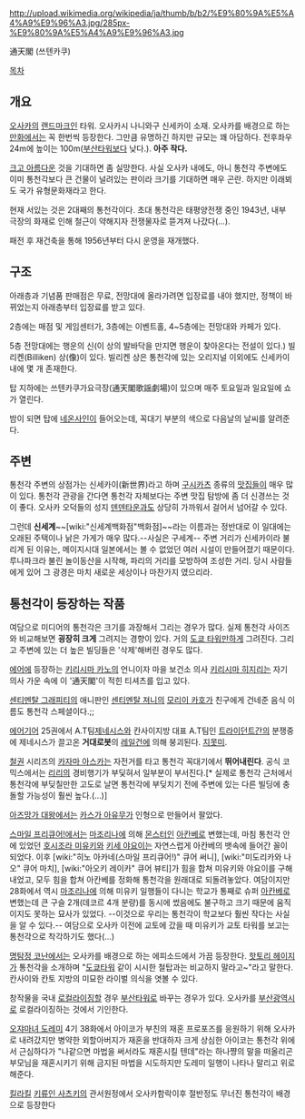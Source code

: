 http://upload.wikimedia.org/wikipedia/ja/thumb/b/b2/%E9%80%9A%E5%A4%A9%E9%96%A3.jpg/285px-%E9%80%9A%E5%A4%A9%E9%96%A3.jpg

通天閣 (쓰텐카쿠)

[[목차]]
== 개요 ==
[[오사카]]의 [[랜드마크]]인 타워. 오사카시 나니와구 신세카이 소재. 오사카를 배경으로 하는 [[만화]]에서는 꼭 한번씩 등장한다. 그만큼 유명하긴 하지만 규모는 꽤 아담하다. 전후좌우 24m에 높이는 100m([[부산타워]]보다 낮다.). '''아주 작다.'''

[[크고 아름다운]] 것을 기대하면 좀 실망한다. 사실 오사카 내에도, 아니 통천각 주변에도 이미 통천각보다 큰 건물이 널려있는 판이라 크기를 기대하면 매우 곤란. 하지만 이래뵈도 국가 유형문화재라고 한다.

현재 서있는 것은 2대째의 통천각이다. 초대 통천각은 태평양전쟁 중인 1943년, 내부 극장의 화재로 인해 철근이 약해지자 전쟁물자로 뜯겨져 나갔다(...).

패전 후 재건축을 통해 1956년부터 다시 운영을 재개했다.

== 구조 ==
아래층과 기념품 판매점은 무료, 전망대에 올라가려면 입장료를 내야 했지만, 정책이 바뀌었는지 아래층부터 입장료를 받고 있다.

2층에는 매점 및 게임센터가, 3층에는 이벤트홀, 4~5층에는 전망대와 카페가 있다. 

5층 전망대에는 행운의 신(이 상의 발바닥을 만지면 행운이 찾아온다는 전설이 있다.) 빌리켄(Billiken) 상(像)이 있다. 빌리켄 상은 통천각에 있는 오리지널 이외에도 신세카이 내에 몇 개 존재한다.

탑 지하에는 쓰텐카쿠가요극장(通天閣歌謡劇場)이 있으며 매주 토요일과 일요일에 쇼가 열린다.

밤이 되면 탑에 [[네온사인]]이 들어오는데, 꼭대기 부분의 색으로 다음날의 날씨를 알려준다.

== 주변 ==
통천각 주변의 상점가는 신세카이(新世界)라고 하며 [[구시카츠]] 종류의 [[맛집]]들이 매우 많이 있다. 통천각 관광을 간다면 통천각 자체보다는 주변 맛집 탐방에 좀 더 신경쓰는 것이 좋다. 오사카 오덕들의 성지 [[덴덴타운]]과도 상당히 가까워서 걸어서 넘어갈 수 있다.

그런데 '''신세계'''~~[wiki:"신세계백화점"백화점]~~라는 이름과는 정반대로 이 일대에는 오래된 주택이나 낡은 가게가 매우 많다.--사실은 구세계--
주변 거리가 신세카이라 불리게 된 이유는, 메이지시대 일본에서는 볼 수 없었던 여러 시설이 만들어졌기 때문이다.
루나파크라 불린 놀이동산을 시작해, 파리의 거리를 모방하여 조성한 거리. 당시 사람들에게 있어 그 광경은 마치 새로운 세상이나 마찬가지 였으리라.
== 통천각이 등장하는 작품 ==
여담으로 미디어의 통천각은 크기를 과장해서 그리는 경우가 많다. 실제 통천각 사이즈와 비교해보면 '''굉장히 크게''' 그려지는 경향이 있다. 거의 [[도쿄 타워]]만하게 그려진다. 그리고 주변에 있는 더 높은 빌딩들은 '삭제'해버린 경우도 많다.

[[에어]]에 등장하는 [[키리시마 카노]]의 언니이자 마을 보건소 의사 [[키리시마 히지리]]는 자기 의사 가운 속에 이 '通天閣'이 적힌 티셔츠를 입고 있다.

[[센티멘탈 그래피티]]의 애니판인 [[센티멘탈 져니]]의 [[모리이 카호]]가 친구에게 건네준 음식 이름도 통천각 스페셜이다.;;

[[에어기어]] 25권에서 A.T팀[[제네시스]]와 칸사이지방 대표 A.T팀인 [[트라이던트]]간의 분쟁중에 제네시스가 끌고온 '''거대로봇'''의 [[레일건]]에 의해 붕괴된다. [[지못미]].

[[철권]] 시리즈의 [[카자마 아스카]]는 자전거를 타고 통천각 꼭대기에서 '''뛰어내린다'''. 공식 코믹스에서는 [[리리]]의 경비행기가 부딫혀서 일부분이 부서진다.[* 실제로 통천각 근처에서 통천각에 부딪칠만한 고도로 날면 통천각에 부딪치기 전에 주변에 있는 다른 빌딩에 충돌할 가능성이 훨씬 높다.(…)]

[[아즈망가 대왕]]에서는 [[카스가 아유무]]가 인형으로 만들어서 팔았다.

[[스마일 프리큐어!]]에서는 [[마조리나]]에 의해 [[몬스터]]인 [[아칸베]]로 변했는데, 마침 통천각 안에 있었던 [[호시조라 미유키]]와 [[키세 야요이]]는 자연스럽게 아칸베의 뱃속에 들어간 꼴이 되었다. 이후 [wiki:"히노 아카네(스마일 프리큐어!)" 큐어 써니], [wiki:"미도리카와 나오" 큐어 마치], [wiki:"아오키 레이카" 큐어 뷰티]가 힘을 합쳐 미유키와 야요이를 구해내었고, 모두 힘을 합쳐 아칸베를 정화해 통천각을 원래대로 되돌려놓았다. 여담이지만 28화에서 역시 [[마조리나]]에 의해 미유키 일행들이 다니는 학교가 통째로 슈퍼 [[아칸베]]로 변했는데 큰 구슬 2개(데코르 4개 분량)를 동시에 썼음에도 불구하고 크기 때문에 움직이지도 못하는 묘사가 있었다. --이것으로 우리는 통천각이 학교보다 훨씬 작다는 사실을 알 수 있다.-- 여담으로 오사카 이전에 교토에 갔을 때 미유키가 교토 타워를 보고는 통천각으로 착각하기도 했다(...)

[[명탐정 코난]]에서는 오사카를 배경으로 하는 에피소드에서 가끔 등장한다. [[핫토리 헤이지]]가 통천각을 소개하며 "[[도쿄타워]] 같이 시시한 철탑과는 비교하지 말라고~"라고 말한다. 칸사이와 칸토 지방의 미묘한 라이벌 의식을 엿볼 수 있다.

창작물을 국내 [[로컬라이징]]할 경우 [[부산타워]]로 바꾸는 경우가 있다. 오사카를 [[부산광역시]]로 로컬라이징하는 것에서 기인한다.

[[오쟈마녀 도레미]] 4기 38화에서 아이코가 부친의 재혼 프로포즈를 응원하기 위해 오사카로 내려갔지만 병약한 외할아버지가 재혼을 반대하자 크게 상심한 아이코는 통천각 위에서 근심하다가 "나같으면 마법을 써서라도 재혼시킬 텐데"라는 하나쨩의 말을 떠올리곤 부모님을 재혼시키기 위해 금지된 마법을 시도하지만 도레미 일행이 나타나 말리고 위로해준다.

[[킬라킬]] [[키류인 사츠키]]의 관서원정에서 오사카함락이후 절반정도 무너진 통천각이 배경으로 등장한다 
